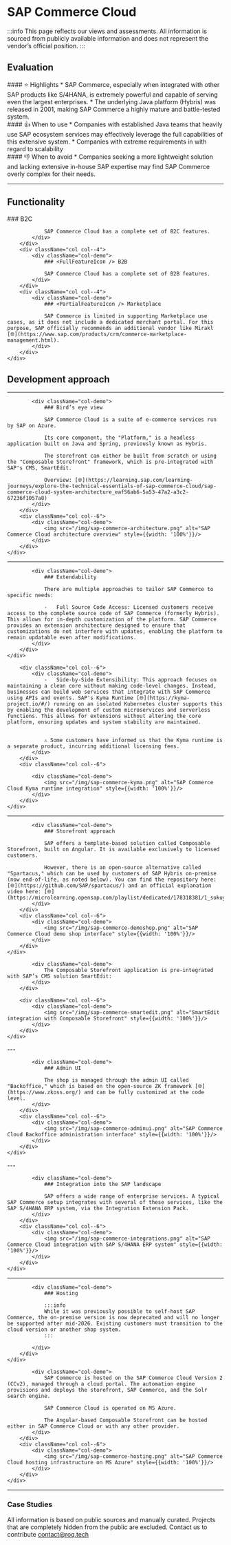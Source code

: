 
# SAP Commerce Cloud

:::info
This page reflects our views and assessments. All information is sourced from publicly available information and does not represent the vendor’s official position.
:::

## Evaluation
<div className="container">
    <div className="row">
        <div className="col col--4">
            <div className="col-demo">
                #### ⭐ Highlights
                * SAP Commerce, especially when integrated with other SAP products like S/4HANA, is extremely powerful and capable of serving even the largest enterprises.
                * The underlying Java platform (Hybris) was released in 2001, making SAP Commerce a highly mature and battle-tested system.
            </div>
        </div>
        <div className="col col--4">
            <div className="col-demo">
                #### 👍 When to use
                * Companies with established Java teams that heavily use SAP ecosystem services may effectively leverage the full capabilities of this extensive system.
                * Companies with extreme requirements in with regard to scalability
            </div>
        </div>
        <div className="col col--4">
            <div className="col-demo">
                #### 👎 When to avoid
                * Companies seeking a more lightweight solution and lacking extensive in-house SAP expertise may find SAP Commerce overly complex for their needs.
            </div>
        </div>
    </div>
</div>

---

## Functionality

<div className="container">
    <div className="row">
        <div className="col col--4">
            <div className="col-demo">
                ### <FullFeatureIcon /> B2C

                SAP Commerce Cloud has a complete set of B2C features.
            </div>
        </div>
        <div className="col col--4">
            <div className="col-demo">
                ### <FullFeatureIcon /> B2B

                SAP Commerce Cloud has a complete set of B2B features.
            </div>
        </div>
        <div className="col col--4">
            <div className="col-demo">
                ### <PartialFeatureIcon /> Marketplace

                SAP Commerce is limited in supporting Marketplace use cases, as it does not include a dedicated merchant portal. For this purpose, SAP officially recommends an additional vendor like Mirakl [🌐](https://www.sap.com/products/crm/commerce-marketplace-management.html).
            </div>
        </div>
    </div>

</div>

## Development approach

---

<div className="container">
    <div className="row">
        <div className="col col--6">

            <div className="col-demo">
                ### Bird’s eye view

                SAP Commerce Cloud is a suite of e-commerce services run by SAP on Azure.

                Its core component, the "Platform," is a headless application built on Java and Spring, previously known as Hybris.

                The storefront can either be built from scratch or using the "Composable Storefront" framework, which is pre-integrated with SAP's CMS, SmartEdit.

                Overview: [🌐](https://learning.sap.com/learning-journeys/explore-the-technical-essentials-of-sap-commerce-cloud/sap-commerce-cloud-system-architecture_eaf56ab6-5a53-47a2-a3c2-67236f1057a8)
            </div>
        </div>
        <div className="col col--6">
            <div className="col-demo">
                <img src="/img/sap-commerce-architecture.png" alt="SAP Commerce Cloud architecture overview" style={{width: '100%'}}/>
            </div>
        </div>
    </div>
</div>

---

<div className="container">
    <div className="row">
        <div className="col col--12">

            <div className="col-demo">
                ### Extendability

                There are multiple approaches to tailor SAP Commerce to specific needs:

                -   Full Source Code Access: Licensed customers receive access to the complete source code of SAP Commerce (formerly Hybris). This allows for in-depth customization of the platform. SAP Commerce provides an extension architecture designed to ensure that customizations do not interfere with updates, enabling the platform to remain updatable even after modifications.
            </div>
        </div>
    </div>
</div>
<div className="container">
    <div className="row">

        <div className="col col--6">
            <div className="col-demo">
                -   Side-by-Side Extensibility: This approach focuses on maintaining a clean core without making code-level changes. Instead, businesses can build web services that integrate with SAP Commerce using APIs and events. SAP's Kyma Runtime [🌐](https://kyma-project.io/#/) running on an isolated Kubernetes cluster supports this by enabling the development of custom microservices and serverless functions. This allows for extensions without altering the core platform, ensuring updates and system stability are maintained.


                ⚠️ Some customers have informed us that the Kyma runtime is a separate product, incurring additional licensing fees.
            </div>
        </div>
        <div className="col col--6">

            <div className="col-demo">
                <img src="/img/sap-commerce-kyma.png" alt="SAP Commerce Cloud Kyma runtime integration" style={{width: '100%'}}/>
            </div>
        </div>
    </div>
</div>

---

<div className="container">
    <div className="row">
        <div className="col col--6">

            <div className="col-demo">
                ### Storefront approach

                SAP offers a template-based solution called Composable Storefront, built on Angular. It is available exclusively to licensed customers.

                However, there is an open-source alternative called "Spartacus," which can be used by customers of SAP Hybris on-premise (now end-of-life, as noted below). You can find the repository here: [🌐](https://github.com/SAP/spartacus/) and an official explanation video here: [🌐](https://microlearning.opensap.com/playlist/dedicated/178318381/1_sokuy66v/1_byncj8az)
            </div>
        </div>
        <div className="col col--6">
            <div className="col-demo">
                <img src="/img/sap-commerce-demoshop.png" alt="SAP Commerce Cloud demo shop interface" style={{width: '100%'}}/>
            </div>
        </div>
    </div>
</div>
<div className="container">
    <div className="row">
        <div className="col col--6">

            <div className="col-demo">
                The Composable Storefront application is pre-integrated with SAP’s CMS solution SmartEdit:
            </div>
        </div>

        <div className="col col--6">
            <div className="col-demo">
                <img src="/img/sap-commerce-smartedit.png" alt="SmartEdit integration with Composable Storefront" style={{width: '100%'}}/>
            </div>
        </div>
    </div>
</div>
---

<div className="container">
    <div className="row">
        <div className="col col--6">

            <div className="col-demo">
                ### Admin UI

                The shop is managed through the admin UI called "Backoffice," which is based on the open-source ZK framework [🌐](https://www.zkoss.org/) and can be fully customized at the code level.
            </div>
        </div>
        <div className="col col--6">
            <div className="col-demo">
                <img src="/img/sap-commerce-adminui.png" alt="SAP Commerce Cloud Backoffice administration interface" style={{width: '100%'}}/>
            </div>
        </div>
    </div>
</div>
---

<div className="container">
    <div className="row">
        <div className="col col--6">

            <div className="col-demo">
                ### Integration into the SAP landscape

                SAP offers a wide range of enterprise services. A typical SAP Commerce setup integrates with several of these services, like the SAP S/4HANA ERP system, via the Integration Extension Pack.
            </div>
        </div>
        <div className="col col--6">
            <div className="col-demo">
                <img src="/img/sap-commerce-integrations.png" alt="SAP Commerce Cloud integration with SAP S/4HANA ERP system" style={{width: '100%'}}/>
            </div>
        </div>
    </div>
</div>

---

<div className="container">
    <div className="row">
        <div className="col col--12">

            <div className="col-demo">
                ### Hosting

                :::info
                While it was previously possible to self-host SAP Commerce, the on-premise version is now deprecated and will no longer be supported after mid-2026. Existing customers must transition to the cloud version or another shop system.
                :::

            </div>
        </div>
    </div>
</div>

<div className="container">
    <div className="row">
        <div className="col col--6">

            <div className="col-demo">
                SAP Commerce is hosted on the SAP Commerce Cloud Version 2 (CCv2), managed through a cloud portal. The automation engine provisions and deploys the storefront, SAP Commerce, and the Solr search engine.

                SAP Commerce Cloud is operated on MS Azure.

                The Angular-based Composable Storefront can be hosted either in SAP Commerce Cloud or with any other provider.
            </div>
        </div>
        <div className="col col--6">
            <div className="col-demo">
                <img src="/img/sap-commerce-hosting.png" alt="SAP Commerce Cloud hosting infrastructure on MS Azure" style={{width: '100%'}}/>
            </div>
        </div>
    </div>
</div>

---

### Case Studies

All information is based on public sources and manually curated. Projects that are completely hidden from
the public are excluded. Contact us to contribute [contact@roq.tech](mailto:contact@roq.tech)

<CaseStudyTable system="SAP Commerce" cols="Company,Shop URL,Industry,Type"/>
